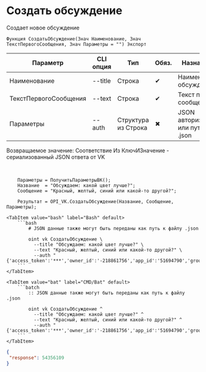 ﻿---
sidebar_position: 1
description: Создать обсуждение и другие функции для работы с VK в Открытом пакете интеграций - бесплатной open-source библиотеке интеграций для 1С:Предприятие 8, OneScript и CLI
keywords: [1C, 1С, 1С:Предприятие, 1С:Предприятие 8.3, API, Интеграция, Сервисы, Обмен, OneScript, CLI, VK]
---


# Создать обсуждение
 Создает новое обсуждение



`Функция СоздатьОбсуждение(Знач Наименование, Знач ТекстПервогоСообщения, Знач Параметры = "") Экспорт`

  | Параметр | CLI опция | Тип | Обяз. | Назначение |
  |-|-|-|-|-|
  | Наименование | --title | Строка | &#x2714; | Наименование обсуждения |
  | ТекстПервогоСообщения | --text | Строка | &#x2714; | Текст первого сообщения |
  | Параметры | --auth | Структура из Строка | &#x2716; | JSON авторизации или путь к .json |

  
  Возвращаемое значение:   Соответствие Из КлючИЗначение - сериализованный JSON ответа от VK

<br/>



```bsl title="Пример использования для 1С:Предприятие/OneScript"
    Параметры = ПолучитьПараметрыВК();
    Название  = "Обсуждаем: какой цвет лучше?";
    Сообщение = "Красный, желтый, синий или какой-то другой?";

    Результат = OPI_VK.СоздатьОбсуждение(Название, Сообщение, Параметры);
```
    

 <Tabs>
  
    <TabItem value="bash" label="Bash" default>
        ```bash
            # JSON данные также могут быть переданы как путь к файлу .json
            
            oint vk СоздатьОбсуждение \
              --title "Обсуждаем: какой цвет лучше?" \
              --text "Красный, желтый, синий или какой-то другой?" \
              --auth "{'access_token':'***','owner_id':'-218861756','app_id':'51694790','group_id':'218861756'}"
        ```
    </TabItem>
  
    <TabItem value="bat" label="CMD/Bat" default>
        ```batch
            :: JSON данные также могут быть переданы как путь к файлу .json
            
            oint vk СоздатьОбсуждение ^
              --title "Обсуждаем: какой цвет лучше?" ^
              --text "Красный, желтый, синий или какой-то другой?" ^
              --auth "{'access_token':'***','owner_id':'-218861756','app_id':'51694790','group_id':'218861756'}"
        ```
    </TabItem>
</Tabs>


```json title="Результат"
{
 "response": 54356109
}
```
